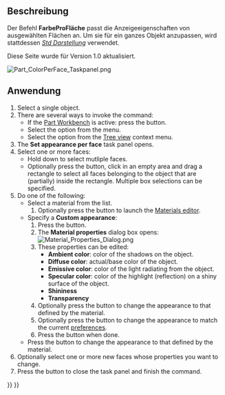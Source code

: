 <languages/>

{{Docnav/de
|[[Std_RandomColor/de|ZufälligeFarbe]]
|[[Std_ToggleTransparency/de|TransparenzmodusUmschalten]]
|[[Std_View_Menu/de|Std Menü Ansicht]]
|IconL=Std_RandomColor.svg
|IconR=Std_ToggleTransparency.svg
|IconC=Freecad.svg
}}

{{GuiCommand/de
|Name=Part ColorPerFace
|Name/de=Part FarbeProFläche
|MenuLocation=Ansicht → Farbe pro Fläche
|Workbenches=[[Part_Workbench/de|Part]], [[PartDesign_Workbench/de|PartDesign]]
|SeeAlso=[[Std_SetAppearance/de|Std Darstellung]]
}}

<span id="Description"></span>
==Beschreibung==

Der Befehl '''FarbeProFläche''' passt die Anzeigeeigenschaften von ausgewählten Flächen an. Um sie für ein ganzes Objekt anzupassen, wird stattdessen ''[[Std_SetAppearance/de|Std Darstellung]]'' verwendet.

Diese Seite wurde für Version 1.0 aktualisiert.

[[Image:Part_ColorPerFace_Taskpanel.png]]
{{Caption|The Set appearance per face task panel}}

<span id="Usage"></span>
==Anwendung==

# Select a single object.
# There are several ways to invoke the command:
#* If the [[Part_Workbench|Part Workbench]] is active: press the {{Button|[[Image:Part_ColorPerFace.svg|16px]] [[Part_ColorPerFace|Color per face]]}} button.
#* Select the {{MenuCommand|View → [[Image:Part_ColorPerFace.svg|16px]] Color per face}} option from the menu.
#* Select the {{MenuCommand|[[Image:Part_ColorPerFace.svg|16px]] Set appearance per face...}} option from the [[Tree_view|Tree view]] context menu.
# The '''Set appearance per face''' task panel opens.
# Select one or more faces:
#* Hold down {{KEY|Ctrl}} to select mutliple faces.
#* Optionally press the {{Button|Box selection}} button, click in an empty area and drag a rectangle to select all faces belonging to the object that are (partially) inside the rectangle. Multiple box selections can be specified.
# Do one of the following:
#* Select a material from the list.
#*# Optionally press the {{Button|Launch editor}} button to launch the [[Materials_Edit|Materials editor]].
#* Specify a '''Custom appearance''':
#*# Press the {{Button|...}} button.
#*# The '''Material properties''' dialog box opens:<br>[[Image:Material_Properties_Dialog.png]]
#*# These properties can be edited:
#*#* '''Ambient color''': color of the shadows on the object.
#*#* '''Diffuse color''': actual/base color of the object.
#*#* '''Emissive color''': color of the light radiating from the object.
#*#* '''Specular color''': color of the highlight (reflection) on a shiny surface of the object.
#*#* '''Shininess'''
#*#* '''Transparency'''
#*# Optionally press the {{Button|Reset}} button to change the appearance to that defined by the material.
#*# Optionally press the {{Button|Default}} button to change the appearance to match the current [[PartDesign_Preferences#Shape_appearance|preferences]].
#*# Press the {{Button|Close}} button when done.
#* Press the {{Button|Set to default}} button to change the appearance to that defined by the material.
# Optionally select one or more new faces whose properties you want to change.
# Press the {{Button|OK}} button to close the task panel and finish the command.


{{Docnav/de
|[[Std_RandomColor/de|ZufälligeFarbe]]
|[[Std_ToggleTransparency/de|TransparenzmodusUmschalten]]
|[[Std_View_Menu/de|Std Menü Ansicht]]
|IconL=Std_RandomColor.svg
|IconR=Std_ToggleTransparency.svg
|IconC=Freecad.svg
}}

{{Std_Base_navi{{#translation:}}}}
{{Userdocnavi{{#translation:}}}}